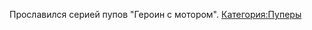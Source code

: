 {{Инфобокс для пуперов
|title2=govno.ebanoe
|image3=[[Файл:Govno.ebanoe.jpg|thumb]]
|сферы_творчества=RYTP, музыка
|год_начала=2013 год
|image4=
|имя_фамилия=
|дата_рождения=
|место_проживания=
|ссылки=
*[https://www.youtube.com/user/govno1ebanoe YouTube]
*[https://vk.com/electrodeisready Страница ВК]
}}

Прославился серией пупов "Героин с мотором".
[[Категория:Пуперы]]